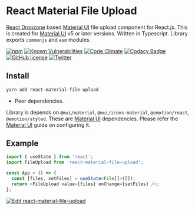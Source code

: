 
<Meta title="Component/Introduction" />

# React Material File Upload

[React Dropzone][react-dropzone] based [Material UI][mui] file upload component for React.js. This is created for [Material UI][mui] v5 or later versions.
Written in Typescript. Library exports `commonjs` and `esm` modules.

[![npm](https://img.shields.io/npm/v/react-material-file-upload.svg)](https://www.npmjs.com/package/react-material-file-upload)
[![Known Vulnerabilities](https://snyk.io/test/github/iamchathu/react-material-file-upload/badge.svg)](https://snyk.io/test/github/iamchathu/react-material-file-upload)
[![Code Climate](https://codeclimate.com/github/iamchathu/react-material-file-upload/badges/gpa.svg)](https://codeclimate.com/github/iamchathu/react-material-file-upload)
[![Codacy Badge](https://app.codacy.com/project/badge/Grade/1327fdb350f84fc7b3dded573c983892)](https://www.codacy.com/gh/iamchathu/react-material-file-upload/dashboard?utm_source=github.com&utm_medium=referral&utm_content=iamchathu/react-material-file-upload&utm_campaign=Badge_Grade)
[![GitHub license](https://img.shields.io/badge/license-MIT-blue.svg)](https://raw.githubusercontent.com/iamchathu/react-material-file-upload/master/LICENSE)
[![Twitter](https://img.shields.io/twitter/url/https/github.com/iamchathu/react-material-file-upload.svg?style=social)](https://twitter.com/intent/tweet?text=Barcode+for+react&url=https%3A%2F%2Fgithub.com%2Fiamchathu%2F/react-material-file-upload)

## Install

```bash
yarn add react-material-file-upload
```

- Peer dependencies.

Library is depends on `@mui/material`, `@mui/icons-material`, `@emotion/react`, `@emotion/styled`. These are [Material UI][mui] dependencies. Please refer the [Material UI][mui] guide on configuring it.

## Example

```ts
import { useState } from 'react';
import FileUpload from 'react-material-file-upload';

const App = () => {
  const [files, setFiles] = useState<File[]>([]);
  return <FileUpload value={files} onChange={setFiles} />;
};
```

[![Edit react-material-file-upload](https://codesandbox.io/static/img/play-codesandbox.svg)](https://codesandbox.io/s/react-material-file-upload-t156i?fontsize=14&hidenavigation=1&theme=dark)

[react-dropzone]: https://react-dropzone.js.org/
[mui]: https://mui.com
